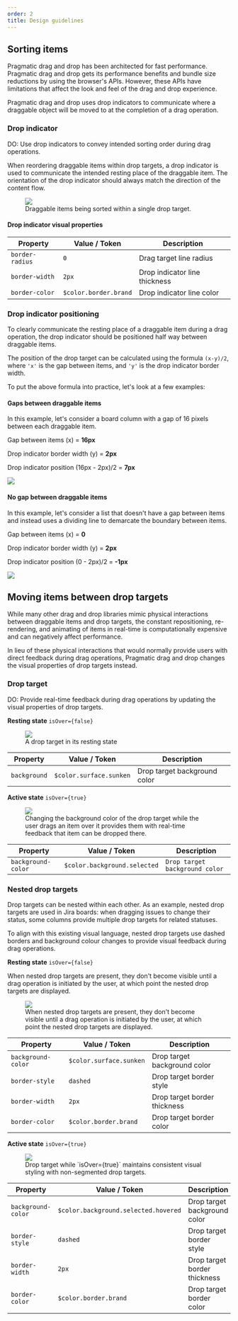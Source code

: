 ```yaml
---
order: 2
title: Design guidelines
---
```



<GuidelinesAreOutOfDate />

## Sorting items

Pragmatic drag and drop has been architected for fast performance. Pragmatic drag and drop gets its performance benefits and bundle size reductions by using the browser's APIs. However, these APIs have limitations that affect the look and feel of the drag and drop experience.

Pragmatic drag and drop uses drop indicators to communicate where a draggable object will be moved to at the completion of a drag operation.

### Drop indicator

DO: Use drop indicators to convey intended sorting order during drag operations.

When reordering draggable items within drop targets, a drop indicator is used to communicate the intended resting place of the draggable item. The orientation of the drop indicator should always match the direction of the content flow.

<figure>
  <img src="/images/example--drop-ind__sortable.png" />
  <figcaption>
    Draggable items being sorted within a single drop target.
  </figcaption>
</figure>

#### Drop indicator visual properties

| Property        | Value / Token         | Description                   |
| --------------- | --------------------- | ----------------------------- |
| `border-radius` | `0`                   | Drag target line radius       |
| `border-width`  | `2px`                 | Drop indicator line thickness |
| `border-color`  | `$color.border.brand` | Drop indicator line color     |

### Drop indicator positioning

To clearly communicate the resting place of a draggable item during a drag operation, the drop indicator should be positioned half way between draggable items.

<SectionMessage>

The position of the drop target can be calculated using the formula `(x-y)/2`, where `'x'` is the gap between items, and `'y'` is the drop indicator border width.

</SectionMessage>

To put the above formula into practice, let's look at a few examples:

#### Gaps between draggable items

In this example, let's consider a board column with a gap of 16 pixels between each draggable item.

Gap between items (x) = **16px**

Drop indicator border width (y) = **2px**

Drop indicator position (16px - 2px)/2 = **7px**

![](/images/example--list--gap.png)

#### No gap between draggable items

In this example, let's consider a list that doesn't have a gap between items and instead uses a dividing line to demarcate the boundary between items.

Gap between items (x) = **0**

Drop indicator border width (y) = **2px**

Drop indicator position (0 - 2px)/2 = **-1px**

![](/images/example--list--flush.png)

## Moving items between drop targets

While many other drag and drop libraries mimic physical interactions between draggable items and drop targets, the constant repositioning, re-rendering, and animating of items in real-time is computationally expensive and can negatively affect performance.

In lieu of these physical interactions that would normally provide users with direct feedback during drag operations, Pragmatic drag and drop changes the visual properties of drop targets instead.

### Drop target

DO: Provide real-time feedback during drag operations by updating the visual properties of drop targets.

**Resting state** `isOver={false}`

<figure>
  <img src="/images/example--drop-target--resting.png" />
  <figcaption>A drop target in its resting state</figcaption>
</figure>

| Property     | Value / Token           | Description                  |
| ------------ | ----------------------- | ---------------------------- |
| `background` | `$color.surface.sunken` | Drop target background color |

**Active state** `isOver={true}`

<figure>
  <img src="/images/example--drop-target--over.png" />
  <figcaption>
    Changing the background color of the drop target while the user drags an
    item over it provides them with real-time feedback that item can be dropped
    there.
  </figcaption>
</figure>

| Property           | Value / Token                | Description                    |
| ------------------ | ---------------------------- | ------------------------------ |
| `background-color` | `$color.background.selected` | `Drop target background color` |

### Nested drop targets

Drop targets can be nested within each other. As an example, nested drop targets are used in Jira boards: when dragging issues to change their status, some columns provide multiple drop targets for related statuses.

To align with this existing visual language, nested drop targets use dashed borders and background colour changes to provide visual feedback during drag operations.

**Resting state** `isOver={false}`

When nested drop targets are present, they don't become visible until a drag operation is initiated by the user, at which point the nested drop targets are displayed.

<figure>
  <img src="/images/example--drop-target--nested.png" />
  <figcaption>
    When nested drop targets are present, they don't become visible until a drag
    operation is initiated by the user, at which point the nested drop targets
    are displayed.
  </figcaption>
</figure>

| Property           | Value / Token           | Description                  |
| ------------------ | ----------------------- | ---------------------------- |
| `background-color` | `$color.surface.sunken` | Drop target background color |
| `border-style`     | `dashed`                | Drop target border style     |
| `border-width`     | `2px`                   | Drop target border thickness |
| `border-color`     | `$color.border.brand`   | Drop target border color     |

**Active state** `isOver={true}`

<figure>
  <img src="/images/example--drop-target--nested--over.png" />
  <figcaption>
    Drop target while `isOver={true}` maintains consistent visual styling with
    non-segmented drop targets.
  </figcaption>
</figure>

| Property           | Value / Token                        | Description                  |
| ------------------ | ------------------------------------ | ---------------------------- |
| `background-color` | `$color.background.selected.hovered` | Drop target background color |
| `border-style`     | `dashed`                             | Drop target border style     |
| `border-width`     | `2px`                                | Drop target border thickness |
| `border-color`     | `$color.border.brand`                | Drop target border color     |
